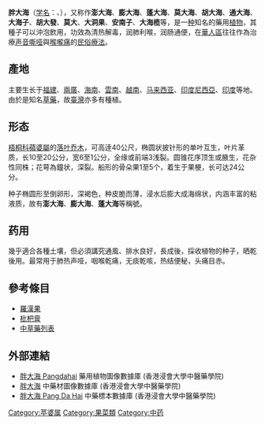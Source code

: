 {{ctm}}
{{Speciesbox
| name = 胖大海
| image =Sterculia_lychnophora_seeds.jpg
| status = G5
| image_caption = 乾燥的'''胖大海'''[[種子|種子]]
| genus = Sterculia
| species = lychnophora
| authority = [[Hance|Hance]]
}}

'''胖大海'''（[[学名|学名]]：{{lang|la|''Sterculia lychnophora''}}、{{lang-en|'''Malva nut tree'''}}），又称作'''澎大海'''、'''膨大海'''、'''蓬大海'''、'''莫大海'''、'''胡大海'''、'''通大海'''、'''大海子'''、'''胡大發'''、'''莫大'''、'''大洞果'''、'''安南子'''、'''大海榄'''等，是一[[种|种]]知名的藥用[[植物|植物]]，其種子可以沖泡飲用，功效為清热解毒，润肺利喉，润肠通便，在[[華語地區|華人區]]往往作為治療[[声音嘶哑|声音嘶哑]]與[[喉嚨痛|喉嚨痛]]的[[民俗療法|民俗療法]]。

==產地==
主要生长于[[福建|福建]]、[[兩廣|兩廣]]、[[海南|海南]]、[[雲南|雲南]]、[[越南|越南]]、[[马来西亚|马来西亚]]、[[印度尼西亞|印度尼西亞]]、[[印度|印度]]等地。由於是知名[[草藥|草藥]]，故[[臺灣|臺灣]]亦多有種植。

==形态==
[[梧桐科|梧桐科]][[蘋婆屬|蘋婆屬]]的[[落叶乔木|落叶乔木]]，可高逹40公尺，椭圆状披针形的单叶互生，叶片革质，长10至20公分，宽6至1公分，全缘或前端3浅裂。圆锥花序顶生或腋生，花杂性同株；花萼為鐘状，深裂。船形的骨朵果1至5个，着生于果梗，长可达24公分。

种子椭圆形至倒卵形，深褐色，种皮脆而薄，浸水后膨大成海绵状，内涵丰富的粘液质，故有'''澎大海'''、'''膨大海'''、'''蓬大海'''等稱號。

==药用==
幾乎適合各種土壤，但必須講究通風、排水良好，長成後，採收植物的种子，晒乾後用。最常用于肺热声哑，咽喉乾痛，无痰乾咳，热结便秘，头痛目赤。

==參考條目==
*[[羅漢果|羅漢果]]
*[[枇杷膏|枇杷膏]]
*[[中草藥列表|中草藥列表]]

==外部連結==
* [http://libproject.hkbu.edu.hk/was40/detail?lang=ch&channelid=1288&searchword=herb_id=D00491 胖大海 Pangdahai] 藥用植物圖像數據庫 (香港浸會大學中醫藥學院) {{zh}}{{en}}
*[https://sys01.lib.hkbu.edu.hk/cmed/mmid/detail.php?pid=B00253 胖大海] 中藥材圖像數據庫  (香港浸會大學中醫藥學院) {{zh}}{{en}} 
* [http://libproject.hkbu.edu.hk/was40/detail?channelid=44273&searchword=herb_id=D00600 胖大海 Pang Da Hai] 中藥標本數據庫 (香港浸會大學中醫藥學院) {{zh-hant}}{{en}}
{{Taxonbar|from=Q278340}}

[[Category:苹婆属|Category:苹婆属]]
[[Category:果菜類|Category:果菜類]]
[[Category:中药|Category:中药]]